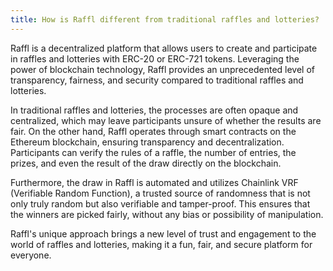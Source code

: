 ```yaml
---
title: How is Raffl different from traditional raffles and lotteries?
---
```


Raffl is a decentralized platform that allows users to create and participate in raffles and lotteries with ERC-20 or ERC-721 tokens. Leveraging the power of blockchain technology, Raffl provides an unprecedented level of transparency, fairness, and security compared to traditional raffles and lotteries.

In traditional raffles and lotteries, the processes are often opaque and centralized, which may leave participants unsure of whether the results are fair. On the other hand, Raffl operates through smart contracts on the Ethereum blockchain, ensuring transparency and decentralization. Participants can verify the rules of a raffle, the number of entries, the prizes, and even the result of the draw directly on the blockchain.

Furthermore, the draw in Raffl is automated and utilizes Chainlink VRF (Verifiable Random Function), a trusted source of randomness that is not only truly random but also verifiable and tamper-proof. This ensures that the winners are picked fairly, without any bias or possibility of manipulation.

Raffl's unique approach brings a new level of trust and engagement to the world of raffles and lotteries, making it a fun, fair, and secure platform for everyone.
